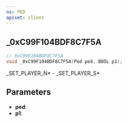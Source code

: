 ```yaml
---
ns: PED
apiset: client
---
```

## _0xC99F104BDF8C7F5A

```c
// 0xC99F104BDF8C7F5A
void _0xC99F104BDF8C7F5A(Ped ped, BOOL p1);
```

_SET_PLAYER_N* - _SET_PLAYER_S*

## Parameters
* **ped**:
* **p1**: